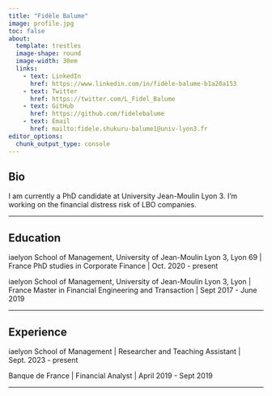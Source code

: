```yaml
---
title: "Fidèle Balume"
image: profile.jpg
toc: false
about: 
  template: trestles
  image-shape: round
  image-width: 30em
  links:
    - text: LinkedIn
      href: https://www.linkedin.com/in/fidèle-balume-b1a20a153
    - text: Twitter
      href: https://twitter.com/L_Fidel_Balume
    - text: GitHub
      href: https://github.com/fidelebalume
    - text: Email
      href: mailto:fidele.shukuru-balume1@univ-lyon3.fr
editor_options: 
  chunk_output_type: console
---
```



## Bio

I am currently a PhD candidate at University Jean-Moulin Lyon 3. I'm working on the financial distress risk of LBO companies.

------------------------------------------------------------------------

## Education

iaelyon School of Management, University of Jean-Moulin Lyon 3, Lyon 69 \| France PhD studies in Corporate Finance \| Oct. 2020 - present

iaelyon School of Management, University of Jean-Moulin Lyon 3, Lyon \| France Master in Financial Engineering and Transaction \| Sept 2017 - June 2019

------------------------------------------------------------------------

## Experience

iaelyon School of Management \| Researcher and Teaching Assistant \| Sept. 2023 - present

Banque de France \| Financial Analyst \| April 2019 - Sept 2019

------------------------------------------------------------------------
